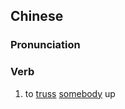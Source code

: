 {{also|上绑}}
==Chinese==
{{zh-forms|s=上绑}}

===Pronunciation===
{{zh-pron
|m=shàngbǎng
|c=soeng5 bong2
|cat=v
}}

===Verb===
{{zh-verb}}

# to [[truss]] [[somebody]] up